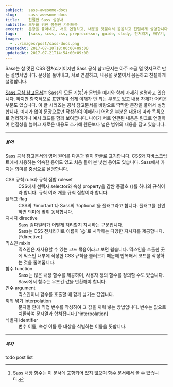 ```yaml
---
subject:  sass-awesome-docs
slug:     sass-awesome-docs
title:    친절한 Sass 설명서
subtitle: 모두를 위한 꼼꼼한 가이드북
excerpt:  문장을 풀어내고, 서로 연결하고, 내용을 덧붙여서 꼼꼼하고 친절하게 설명합니다. 
tags:     [sass, scss, css, preprocessor, guide, study, 전처리기, 배우기, 공부, 스터디, 설명]
images:
  - ../images/post/sass-docs.png
createdAt: 2017-07-10T18:00:00+09:00
updatedAt: 2017-07-21T14:54:00+09:00
---
```


<div className="lead">
    Sass는 참 멋진 CSS 전처리기이지만 Sass 공식 참고문서는 아주 조금 덜 멋지므로 만든 설명서입니다.
    문장을 풀어내고, 서로 연결하고, 내용을 덧붙여서 꼼꼼하고 친절하게 설명합니다.
</div>

[Sass 공식 참고문서](https://sass-lang.com/documentation/file.SASS_REFERENCE.html)는 Sass의 모든 기능[^function]과 문법을 예시와 함께 자세히 설명하고 있습니다.
하지만 함축적으로 표현하여 쉽게 이해가 안 되는 부분도 있고 내용 자체가 어려운 부분도 있습니다.
이 글 시리즈는 공식 참고문서를 바탕으로 딱딱한 문장을 풀어서 설명합니다.
예시가 없이 문장으로만 작성하여 이해하기 어려운 부분은 내용에 따라 목록으로 정리하거나 예시 코드를 함께 보여줍니다.
나아가 서로 연관된 내용은 링크로 연결하여 연결성을 높이고 새로운 내용도 추가해 원문보다 넓은 범위의 내용을 담고 있습니다.

***

##### 용어

Sass 공식 참고문서의 영어 원어를 다음과 같이 한글로 표기합니다. CSS와 자바스크립트에서 사용하는 익숙한 용어도 있고 처음 들어 본 낯선 용어도 있습니다.
Sass에서 가지는 의미를 중심으로 설명합니다.

<dl>
    <dt>CSS 규칙 <SideBySide>rule</SideBySide>과 규칙 집합 <SideBySide>ruleset</SideBySide></dt>
    <dd>CSS에서 선택자 <SideBySide>selector</SideBySide>와 속성 <SideBySide>property</SideBySide>을 감싼 중괄호 {}를 하나의 규칙이라 합니다. 규칙 여러 개를 규칙 집합이라 합니다.</dd>
    <dt>플래그 <SideBySide>flag</SideBySide></dt>
    <dd>CSS의 `!imortant`나 Sass의 `!optional`을 플래그라고 합니다. 플래그를 선언하면 의미에 맞춰 동작합니다.</dd>
    <dt>지시자 <SideBySide>directive</SideBySide></dt>
    <dd>Sass 컴파일러가 어떻게 처리할지 지시하는 구문입니다.</dd>
    <dd>Sass는 CSS 전처리기로 이름이 `@`로 시작하는 다양한 지시자를 제공합니다.[^directive]</dd>
    <dt>믹스인 <SideBySide>mixin</SideBySide></dt>
    <dd>믹스인은 재사용할 수 있는 코드 묶음이라고 보면 쉽습니다. 믹스인을 호출한 곳에 믹스인 내부에 작성한 CSS 규칙을 불러오기 때문에 반복해서 코드를 작성하는 것을 줄여줍니다.</dd>
    <dt>함수 <SideBySide>function</SideBySide></dt>
    <dd>Sass는 많은 내장 함수를 제공하며, 사용자 정의 함수를 정의할 수도 있습니다. Sass에서 함수는 무조건 값을 반환해야 합니다.</dd>
    <dt>인수 <SideBySide>argument</SideBySide></dt>
    <dd>믹스인이나 함수를 호출할 때 함께 넘기는 값입니다.</dd>
    <dt>끼워 넣기 <SideBySide>interpolation</SideBySide></dt>
    <dd>문자열 안에 직접 변수를 작성하여 그 값을 끼워 넣는 방법입니다. 변수는 값으로 치환하여 문자열과 합쳐집니다.[^interpolation]</dd>
    <dt>식별자 <SideBySide>identifier</SideBySide></dt>
    <dd>변수 이름, 속성 이름 등 대상을 식별하는 이름을 뜻합니다.</dd>
</dl>

***

##### 목차

todo post list

[//]: # ({% include post-list.html %})

[^function]: Sass 내장 함수는 이 문서에 포함되어 있지 않으며 [함수 문서](https://sass-lang.com/documentation/Sass/Script/Functions.html)에서 볼 수 있습니다.
[^directive]: 지시문 또는 지시어라고도 부릅니다.
[^interpolation]: 프로그래밍에서는 일반적으로 보간법이라고 가장 많이 부르며 내삽(법), 사이 채움 등 다양한 용어로도 씁니다.
